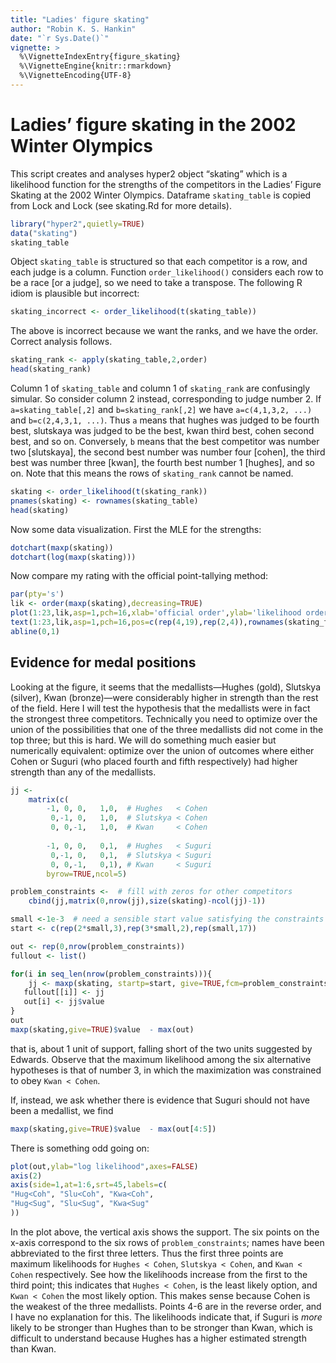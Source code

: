 ```yaml
---
title: "Ladies' figure skating"
author: "Robin K. S. Hankin"
date: "`r Sys.Date()`"
vignette: >
  %\VignetteIndexEntry{figure_skating}
  %\VignetteEngine{knitr::rmarkdown}
  %\VignetteEncoding{UTF-8}
---
```


# Ladies' figure skating in the 2002 Winter Olympics

This script creates and analyses hyper2 object "skating" which is a
likelihood function for the strengths of the competitors in the
Ladies' Figure Skating at the 2002 Winter Olympics.  Dataframe
```skating_table``` is copied from Lock and Lock (see skating.Rd for
more details).

```r
library("hyper2",quietly=TRUE)
data("skating")
skating_table
```		

Object ```skating_table``` is structured so that each competitor is a
row, and each judge is a column.  Function ```order_likelihood()```
considers each row to be a race [or a judge], so we need to take a
transpose.  The following R idiom is plausible but incorrect:


```r
skating_incorrect <- order_likelihood(t(skating_table))
```

The above is incorrect because we want the ranks, and we have the
order.  Correct analysis follows.


```r
skating_rank <- apply(skating_table,2,order)
head(skating_rank)
```

Column 1 of ```skating_table``` and column 1 of ```skating_rank``` are
confusingly simular.  So consider column 2 instead, corresponding to
judge number 2.  If ```a=skating_table[,2]``` and
```b=skating_rank[,2]``` we have ```a=c(4,1,3,2, ...)``` and
```b=c(2,4,3,1, ...)```.  Thus ```a``` means that hughes was judged to
be fourth best, slutskaya was judged to be the best, kwan third best,
cohen second best, and so on.  Conversely, ```b``` means that the best
competitor was number two [slutskaya], the second best number was
number four [cohen], the third best was number three [kwan], the
fourth best number 1 [hughes], and so on.  Note that this means the
rows of ```skating_rank``` cannot be named.


```r
skating <- order_likelihood(t(skating_rank))
pnames(skating) <- rownames(skating_table)
head(skating)
```

Now some data visualization.  First the MLE for the strengths:


```r
dotchart(maxp(skating))
dotchart(log(maxp(skating)))
```


Now compare my rating with the official point-tallying method:

```r
par(pty='s')
lik <- order(maxp(skating),decreasing=TRUE)
plot(1:23,lik,asp=1,pch=16,xlab='official order',ylab='likelihood order')
text(1:23,lik,asp=1,pch=16,pos=c(rep(4,19),rep(2,4)),rownames(skating_table))
abline(0,1)
```



## Evidence for medal positions

Looking at the figure, it seems that the medallists---Hughes (gold),
Slutskya (silver), Kwan (bronze)---were considerably higher in
strength than the rest of the field.  Here I will test the hypothesis
that the medallists were in fact the strongest three competitors.
Technically you need to optimize over the union of the possibilities
that one of the three medallists did not come in the top three; but
this is hard.  We will do something much easier but numerically
equivalent: optimize over the union of outcomes where either Cohen or
Suguri (who placed fourth and fifth respectively) had higher strength
than any of the medallists.

```r
jj <-
    matrix(c(
        -1, 0, 0,   1,0,  # Hughes   < Cohen
         0,-1, 0,   1,0,  # Slutskya < Cohen
         0, 0,-1,   1,0,  # Kwan     < Cohen
        
        -1, 0, 0,   0,1,  # Hughes   < Suguri
         0,-1, 0,   0,1,  # Slutskya < Suguri
         0, 0,-1,   0,1), # Kwan     < Suguri
        byrow=TRUE,ncol=5)

problem_constraints <-  # fill with zeros for other competitors
    cbind(jj,matrix(0,nrow(jj),size(skating)-ncol(jj)-1))

small <-1e-3  # need a sensible start value satisfying the constraints
start <- c(rep(2*small,3),rep(3*small,2),rep(small,17))

out <- rep(0,nrow(problem_constraints))
fullout <- list()

for(i in seq_len(nrow(problem_constraints))){
	jj <- maxp(skating, startp=start, give=TRUE,fcm=problem_constraints[i,], fcv=0)
   fullout[[i]] <- jj
   out[i] <- jj$value
}
out
maxp(skating,give=TRUE)$value  - max(out)
```

that is, about 1 unit of support, falling short of the two units
suggested by Edwards.  Observe that the maximum likelihood among the
six alternative hypotheses is that of number 3, in which the
maximization was constrained to obey ```Kwan < Cohen```.

If, instead, we ask whether there is evidence that Suguri should not
have been a medallist, we find

```r
maxp(skating,give=TRUE)$value  - max(out[4:5])
```

There is something odd going on:

```r
plot(out,ylab="log likelihood",axes=FALSE)
axis(2)
axis(side=1,at=1:6,srt=45,labels=c(
"Hug<Coh", "Slu<Coh", "Kwa<Coh",
"Hug<Sug", "Slu<Sug", "Kwa<Sug"
))
```

In the plot above, the vertical axis shows the support.  The six
points on the x-axis correspond to the six rows of
```problem_constraints```; names have been abbreviated to the first
three letters.  Thus the first three points are maximum likelihoods
for ```Hughes < Cohen```, ```Slutskya < Cohen```, and ```Kwan <
Cohen``` respectively.  See how the likelihoods increase from the
first to the third point; this indicates that ```Hughes < Cohen```, is
the least likely option, and ```Kwan < Cohen``` the most likely
option.  This makes sense because Cohen is the weakest of the three
medallists.  Points 4-6 are in the reverse order, and I have no
explanation for this.  The likelihoods indicate that, if Suguri is
*more* likely to be stronger than Hughes than to be stronger than
Kwan, which is difficult to understand because Hughes has a higher
estimated strength than Kwan.

